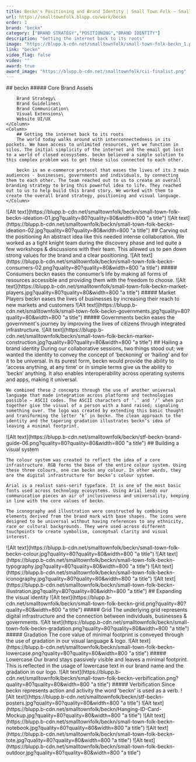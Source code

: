 ```yaml
---
title: Beckn's Positioning and Brand Identity | Small Town Folk — Small Town Folk
url: https://smalltownfolk.blupp.co/work/beckn
order: 1
brand: "beckn"
category: ["BRAND STRATEGY","POSITIONING","BRAND IDENTITY"]
description: "Getting the internet back to its roots"
image: "https://blupp.b-cdn.net/smalltownfolk/small-town-folk-beckn_1.png?quality=80"
link: "beckn"
video_flag: false
video: ""
award: true
award_image: "https://blupp.b-cdn.net/smalltownfolk/cii-finalist.png"
---
```


<Column2>
    <Column>
        ## beckn
        ##### Core Brand Assets

        Brand Strategy\
        Brand Guidelines\
        Brand Communication\
        Visual Extensions\
        Website UI/UX
    </Column>
    <Column>
        ## Getting the internet back to its roots
        The world today walks around with interconnectedness in its pockets. We have access to unlimited resources, yet we function in silos. The initial simplicity of the internet and the email got lost to a world of closed ecosystems. beckn believed a simple solution to this complex problem was to get these silos connected to each other.

        beckn is an e-commerce protocol that eases the lives of its 3 main audiences - businesses, governments and individuals, by connecting them to each other. The team reached out to us to create an overall branding strategy to bring this powerful idea to life. They reached out to us to help build this brand story. We worked with them to create the overall brand strategy, positioning and visual language.
    </Column>
</Column2>

<Column2>
    <Column>
        ![Alt text](https://blupp.b-cdn.net/smalltownfolk/beckn/small-town-folk-beckn-ideation-01.jpg?quality=80?quality=80&width=800 "a title")
    </Column>
    <Column>
        ![Alt text](https://blupp.b-cdn.net/smalltownfolk/beckn/small-town-folk-beckn-ideation-02.jpg?quality=80?quality=80&width=800 "a title")
    </Column>
</Column2>


<Column>
    ## Carving out the positioning
    An abstract idea like this needed intense collaboration. We worked as a tight knight team during the discovery phase and led quite a few workshops & discussions with their team. This allowed us to pen down strong values for the brand and a clear positioning.
</Column>

<Column3>
    <Column>
        ![Alt text](https://blupp.b-cdn.net/smalltownfolk/beckn/small-town-folk-beckn-consumers-02.png?quality=80?quality=80&width=800 "a title")
        ##### Consumers
        beckn eases the consumer’s life by making all forms of resources accessible and providing them with the freedom to choose.
    </Column>
    <Column>
        ![Alt text](https://blupp.b-cdn.net/smalltownfolk/small-town-folk-beckn-market-players.jpg?quality=80?quality=80&width=800 "a title")
        ##### Market Players
        beckn eases the lives of businesses by increasing their reach to new markets and customers
    </Column>
    <Column>
        ![Alt text](https://blupp.b-cdn.net/smalltownfolk/small-town-folk-beckn-governments.jpg?quality=80?quality=80&width=800 "a title")
        ##### Governments
        beckn eases the government's journey by improving the lives of citizens through integrated infrastructure.
    </Column>
</Column3>

<Column>
    ![Alt text](https://blupp.b-cdn.net/smalltownfolk/beckn/small-town-folk-beckn-marker-construction.jpg?quality=80?quality=80&width=800 "a title")
</Column>    

<Column>
    ## Hailing a brand identity
    During our collaborative sessions, two things stood out; we wanted the identity to convey the concept of ‘beckoning’ or ‘hailing’ and for it to be universal. In its purest form, beckn would provide the ability to ‘access anything, at any time’ or in simple terms give us the ability to ‘beckn’ anything. It also enables interoperability across operating systems and apps, making it universal.

    We combined these 2 concepts through the use of another universal language that made integration across platforms and technologies possible – ASCII codes. The ASCII characters of ‘.’ and ‘/’ when put together give the visual of a person with a hand raised; signaling something over. The logo was created by extending this basic thought and transforming the letter ‘k’ in beckn. The clean approach to the identity and the tapering gradation illustrates beckn’s idea of leaving a minimal footprint.
</Column>

<Column>
    ![Alt text](https://blupp.b-cdn.net/smalltownfolk/beckn/stf-beckn-brand-guide-06.png?quality=80?quality=80&width=800 "a title")
</Column> 

<Column>
    ## Building a visual system

    The colour system was created to reflect the idea of a core infrastructure. RGB forms the base of the entire colour system. Using these three colours, one can beckn any colour. In other words, they are the digital infrastructure for beckn’s colour system. 

    Arial is a realist sans-serif typeface. It is one of the most basic fonts used across technology ecosystems. Using Arial lends our communication pieces an air of inclusiveness and universality, keeping in line with the core values of beckn.

    The iconography and illustration were constructed by combining elements derived from the brand mark with base shapes. The icons were designed to be universal without having references to any ethnicity, race or cultural backgrounds. They were used across different touchpoints to create symbolism, conceptual clarity and visual interest.
</Column>

<Column2>
    <Column>
        ![Alt text](https://blupp.b-cdn.net/smalltownfolk/beckn/small-town-folk-beckn-colour.jpg?quality=80?quality=80&width=800 "a title")
    </Column> 
    <Column>
        ![Alt text](https://blupp.b-cdn.net/smalltownfolk/beckn/small-town-folk-beckn-typography.jpg?quality=80?quality=80&width=800 "a title")
    </Column> 
</Column2>

<Column2>
    <Column>
        ![Alt text](https://blupp.b-cdn.net/smalltownfolk/beckn/small-town-folk-beckn-iconography.jpg?quality=80?quality=80&width=800 "a title")
    </Column> 
    <Column>
        ![Alt text](https://blupp.b-cdn.net/smalltownfolk/beckn/small-town-folk-beckn-illustration.jpg?quality=80?quality=80&width=800 "a title")
    </Column> 
</Column2>

<Column>
    ## Expanding the visual identity
</Column>

<Column4>
    <Column>
        ![Alt text](https://blupp.b-cdn.net/smalltownfolk/beckn/small-town-folk-beckn-grid.png?quality=80?quality=80&width=800 "a title")
        ##### Grid
        The underlying grid represents digital infrastructure and the connection between individuals, businesses & governments.
    </Column>
    <Column>
        ![Alt text](https://blupp.b-cdn.net/smalltownfolk/beckn/small-town-folk-beckn-gradation.png?quality=80?quality=80&width=800 "a title")
        ##### Gradation
        The core value of minimal footprint is conveyed through the use of gradation in our visual language & logo.
    </Column>
    <Column>
        ![Alt text](https://blupp.b-cdn.net/smalltownfolk/beckn/small-town-folk-beckn-lowercase.png?quality=80?quality=80&width=800 "a title")
        ##### Lowercase
        Our brand stays passively visible and leaves a minimal footprint. This is reflected in the usage of lowercase text in our brand name and the gradation in our logo.
    </Column>
    <Column>
        ![Alt text](https://blupp.b-cdn.net/smalltownfolk/beckn/small-town-folk-beckn-verbification.png?quality=80?quality=80&width=800 "a title")
        ##### Verbification
        Since beckn represents action and activity the word 'beckn' is used as a verb.
    </Column>
</Column4>

<Column>
        ![Alt text](https://blupp.b-cdn.net/smalltownfolk/beckn/stf-beckn-posters.jpg?quality=80?quality=80&width=800 "a title")
</Column> 

<Column3>
    <Column>
        ![Alt text](https://blupp.b-cdn.net/smalltownfolk/beckn/Hanging-ID-Card-Mockup.jpg?quality=80?quality=80&width=800 "a title")
    </Column>
    <Column>
        ![Alt text](https://blupp.b-cdn.net/smalltownfolk/beckn/small-town-folk-beckn-notebook.jpg?quality=80?quality=80&width=800 "a title")
    </Column>
    <Column>
        ![Alt text](https://blupp.b-cdn.net/smalltownfolk/beckn/small-town-folk-beckn-tote.jpg?quality=80?quality=80&width=800 "a title")
    </Column>
</Column3>

<Column>
        ![Alt text](https://blupp.b-cdn.net/smalltownfolk/beckn/small-town-folk-beckn-outdoor.jpg?quality=80?quality=80&width=800 "a title")
</Column> 